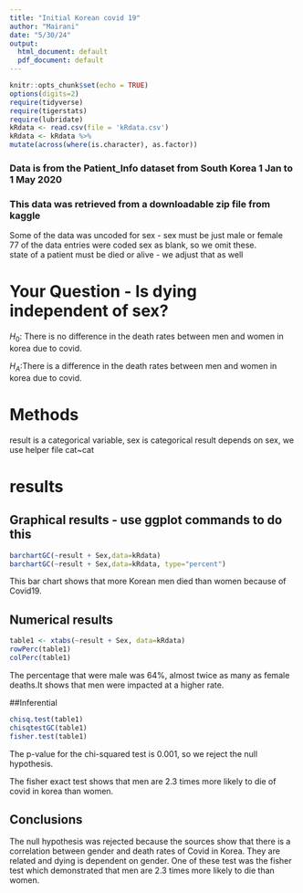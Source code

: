 ```yaml
---
title: "Initial Korean covid 19"
author: "Mairani"
date: "5/30/24"
output:
  html_document: default
  pdf_document: default
---
```


```r
knitr::opts_chunk$set(echo = TRUE)
options(digits=2)
require(tidyverse)
require(tigerstats)
require(lubridate)
kRdata <- read.csv(file = 'kRdata.csv')
kRdata <- kRdata %>%
mutate(across(where(is.character), as.factor))

```
### Data is from the Patient_Info dataset from South Korea 1 Jan to 1 May 2020
### This data was retrieved from a downloadable zip file from kaggle

Some of the data was uncoded for sex - sex must be just male or female  
77 of the data entries were coded sex  as blank, so we omit these.  
state of a patient must be died or alive - we   adjust that as well     
  
# Your Question - Is dying independent of sex?
$H_0$:
There is no difference in the death rates between men and women in korea due to covid.  

$H_A$:There is a difference in the death rates between men and women in korea due to covid.  





# Methods

result is a categorical variable, sex is   categorical  result depends on sex, we use helper   file cat~cat  

# results

## Graphical results - use ggplot commands to do this  


```r
barchartGC(~result + Sex,data=kRdata)
barchartGC(~result + Sex,data=kRdata, type="percent")

```
   
   This bar chart shows that more Korean men died than women because of Covid19.     

  
## Numerical results
```r
table1 <- xtabs(~result + Sex, data=kRdata)
rowPerc(table1)
colPerc(table1)
```
The percentage that were male was 64%, almost twice as many as female deaths.It shows that men were impacted at a higher rate.

##Inferential

```r
chisq.test(table1)
chisqtestGC(table1)
fisher.test(table1)
```

The p-value for the chi-squared test is 0.001, so we reject the null hypothesis.

The fisher exact test shows that men are 2.3 times more likely to die of covid in  korea than women.

## Conclusions
The null hypothesis was rejected because the sources show that there is a correlation between gender and death rates of Covid in Korea. They are related and dying is dependent on gender. One of these test was the fisher test which demonstrated that men are 2.3 times more likely to die than women.
